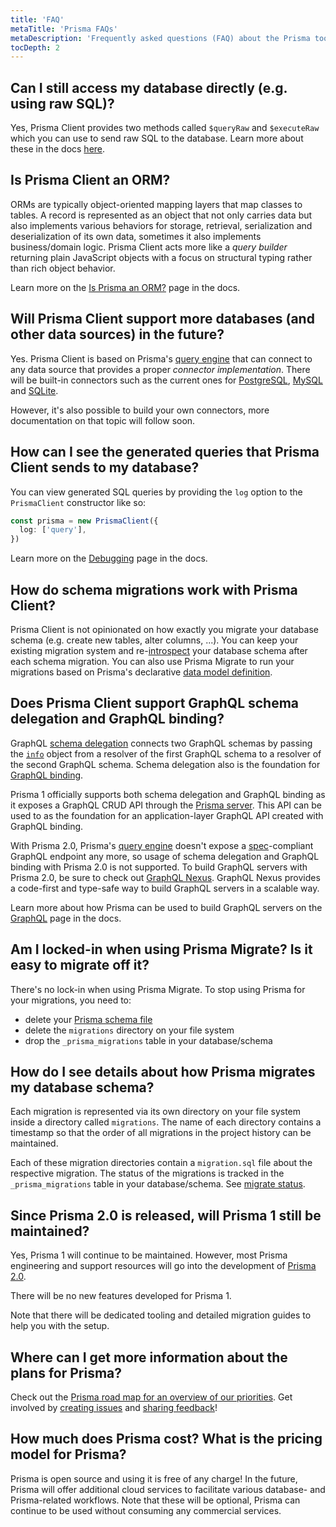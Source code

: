 ```yaml
---
title: 'FAQ'
metaTitle: 'Prisma FAQs'
metaDescription: 'Frequently asked questions (FAQ) about the Prisma tools and their ecosystem.'
tocDepth: 2
---
```


## Can I still access my database directly (e.g. using raw SQL)?

Yes, Prisma Client provides two methods called `$queryRaw` and `$executeRaw` which you can use to send raw SQL to the database. Learn more about these in the docs [here](/concepts/components/prisma-client/raw-database-access).

## Is Prisma Client an ORM?

ORMs are typically object-oriented mapping layers that map classes to tables. A record is represented as an object that not only carries data but also implements various behaviors for storage, retrieval, serialization and deserialization of its own data, sometimes it also implements business/domain logic. Prisma Client acts more like a _query builder_ returning plain JavaScript objects with a focus on structural typing rather than rich object behavior.

Learn more on the [Is Prisma an ORM?](/concepts/overview/prisma-in-your-stack/is-prisma-an-orm) page in the docs.

## Will Prisma Client support more databases (and other data sources) in the future?

Yes. Prisma Client is based on Prisma's [query engine](/concepts/components/prisma-engines/query-engine) that can connect to any data source that provides a proper _connector implementation_. There will be built-in connectors such as the current ones for [PostgreSQL](/concepts/database-connectors/postgresql), [MySQL](/concepts/database-connectors/mysql) and [SQLite](/concepts/database-connectors/sqlite).

However, it's also possible to build your own connectors, more documentation on that topic will follow soon.

## How can I see the generated queries that Prisma Client sends to my database?

You can view generated SQL queries by providing the `log` option to the `PrismaClient` constructor like so:

```ts
const prisma = new PrismaClient({
  log: ['query'],
})
```

Learn more on the [Debugging](/concepts/components/prisma-client/debugging) page in the docs.

## How do schema migrations work with Prisma Client?

Prisma Client is not opinionated on how exactly you migrate your database schema (e.g. create new tables, alter columns, ...). You can keep your existing migration system and re-[introspect](/concepts/components/introspection) your database schema after each schema migration. You can also use Prisma Migrate to run your migrations based on Prisma's declarative [data model definition](/concepts/components/prisma-schema/data-model).

## Does Prisma Client support GraphQL schema delegation and GraphQL binding?

GraphQL [schema delegation](https://www.prisma.io/blog/graphql-schema-stitching-explained-schema-delegation-4c6caf468405/) connects two GraphQL schemas by passing the [`info`](https://www.prisma.io/blog/graphql-server-basics-demystifying-the-info-argument-in-graphql-resolvers-6f26249f613a/) object from a resolver of the first GraphQL schema to a resolver of the second GraphQL schema. Schema delegation also is the foundation for [GraphQL binding](https://github.com/graphql-binding/graphql-binding).

Prisma 1 officially supports both schema delegation and GraphQL binding as it exposes a GraphQL CRUD API through the [Prisma server](https://www.prisma.io/docs/prisma-server/). This API can be used to as the foundation for an application-layer GraphQL API created with GraphQL binding.

With Prisma 2.0, Prisma's [query engine](/concepts/components/prisma-engines/query-engine) doesn't expose a [spec](https://graphql.github.io/graphql-spec/June2018/)-compliant GraphQL endpoint any more, so usage of schema delegation and GraphQL binding with Prisma 2.0 is not supported. To build GraphQL servers with Prisma 2.0, be sure to check out [GraphQL Nexus](https://nexusjs.org/). GraphQL Nexus provides a code-first and type-safe way to build GraphQL servers in a scalable way.

Learn more about how Prisma can be used to build GraphQL servers on the [GraphQL](/concepts/overview/prisma-in-your-stack/graphql) page in the docs.

## Am I locked-in when using Prisma Migrate? Is it easy to migrate off it?

There's no lock-in when using Prisma Migrate. To stop using Prisma for your migrations, you need to:

- delete your [Prisma schema file](/concepts/components/prisma-schema)
- delete the `migrations` directory on your file system
- drop the `_prisma_migrations` table in your database/schema

## How do I see details about how Prisma migrates my database schema?

Each migration is represented via its own directory on your file system inside a directory called `migrations`. The name of each directory contains a timestamp so that the order of all migrations in the project history can be maintained.

Each of these migration directories contain a `migration.sql` file about the respective migration. The status of the migrations is tracked in the `_prisma_migrations` table in your database/schema. See [migrate status](https://www.prisma.io/docs/reference/api-reference/command-reference#migrate-status).

## Since Prisma 2.0 is released, will Prisma 1 still be maintained?

Yes, Prisma 1 will continue to be maintained. However, most Prisma engineering and support resources will go into the development of [Prisma 2.0](https://github.com/prisma/prisma).

There will be no new features developed for Prisma 1.

Note that there will be dedicated tooling and detailed migration guides to help you with the setup.

## Where can I get more information about the plans for Prisma?

Check out the [Prisma road map for an overview of our priorities](roadmap). Get involved by [creating issues](https://github.com/prisma/prisma/issues) and [sharing feedback](https://github.com/prisma/prisma)!

## How much does Prisma cost? What is the pricing model for Prisma?

Prisma is open source and using it is free of any charge! In the future, Prisma will offer additional cloud services to facilitate various database- and Prisma-related workflows. Note that these will be optional, Prisma can continue to be used without consuming any commercial services.
